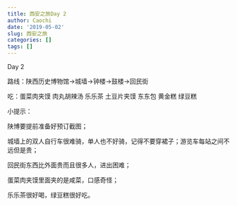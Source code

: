 ```yaml
---
title: 西安之旅Day 2
author: Caochi
date: '2019-05-02'
slug: 西安之旅
categories: []
tags: []
---
```

Day 2

路线：陕西历史博物馆→城墙→钟楼→鼓楼→回民街

吃：蛋菜肉夹馍 肉丸胡辣汤 乐乐茶 土豆片夹馍 东东包 黄金糕 绿豆糕

小提示：

陕博要提前准备好预订截图；

城墙上的双人自行车很难骑，单人也不好骑，记得不要穿裙子；游览车每站之间不远但是贵；
      
回民街东西比外面贵而且很多人，进出困难；
      
蛋菜肉夹馍里面夹的是咸菜，口感奇怪；
      
乐乐茶很好喝，绿豆糕很好吃。
      
      